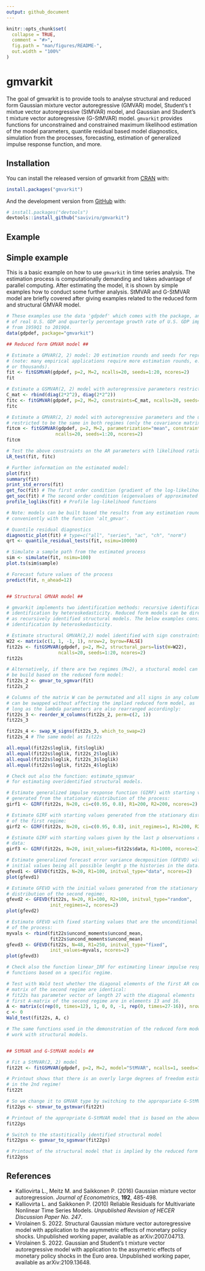 ```yaml
---
output: github_document
---
```


<!-- README.md is generated from README.Rmd. Please edit that file -->

```r
knitr::opts_chunk$set(
  collapse = TRUE,
  comment = "#>",
  fig.path = "man/figures/README-",
  out.width = "100%"
)
```
# gmvarkit

<!-- badges: start -->
<!-- badges: end -->

The goal of gmvarkit is to provide tools to analyse structural and reduced form Gaussian mixture vector autoregressive (GMVAR) model, Student's t mixtue vector autoregressive (StMVAR) model, and Gaussian and Student's t mixture vector autoregressive (G-StMVAR) model. `gmvarkit` provides functions for unconstrained and constrained maximum likelihood estimation of the model parameters, quantile residual based model diagnostics, simulation from the processes, forecasting, estimation of generalized impulse response function, and more.

## Installation

You can install the released version of gmvarkit from [CRAN](https://CRAN.R-project.org) with:

``` r
install.packages("gmvarkit")
```

And the development version from [GitHub](https://github.com/) with:

``` r
# install.packages("devtools")
devtools::install_github("saviviro/gmvarkit")
```
## Example

Simple example
--------------

This is a basic example on how to use `gmvarkit` in time series analysis. The estimation process is computationally demanding and takes advantage of parallel computing. After estimating the model, it is shown by simple examples how to conduct some further analysis. StMVAR and G-StMVAR model are briefly covered after giving examples related to the reduced form and structural GMVAR model.

``` r
# These examples use the data 'gdpdef' which comes with the package, and contains the quarterly percentage growth rate
# of real U.S. GDP and quarterly percentage growth rate of U.S. GDP implicit price deflator, covering the period 
# from 1959Q1 to 2019Q4.
data(gdpdef, package="gmvarkit")

## Reduced form GMVAR model ##

# Estimate a GMVAR(2, 2) model: 20 estimation rounds and seeds for reproducible results
# (note: many empirical applications require more estimation rounds, e.g., hundreds
# or thousands).
fit <- fitGSMVAR(gdpdef, p=2, M=2, ncalls=20, seeds=1:20, ncores=2)
fit

# Estimate a GSMVAR(2, 2) model with autoregressive parameters restricted to be the same for all regimes
C_mat <- rbind(diag(2*2^2), diag(2*2^2))
fitc <- fitGMVAR(gdpdef, p=2, M=2, constraints=C_mat, ncalls=20, seeds=1:20, ncores=2)
fitc

# Estimate a GMVAR(2, 2) model with autoregressive parameters and the unconditional means
# restricted to be the same in both regimes (only the covariance matrix varies)
fitcm <- fitGSMVAR(gdpdef, p=2, M=2, parametrization="mean", constraints=C_mat, same_means=list(1:2),
                  ncalls=20, seeds=1:20, ncores=2)
fitcm 

# Test the above constraints on the AR parameters with likelihood ratio test:
LR_test(fit, fitc)

# Further information on the estimated model:
plot(fit)
summary(fit)
print_std_errors(fit)
get_foc(fit) # The first order condition (gradient of the log-likelihood function)
get_soc(fit) # The second order condition (eigenvalues of approximated Hessian)
profile_logliks(fit) # Profile log-likelihood functions

# Note: models can be built based the results from any estimation round 
# conveniently with the function 'alt_gmvar'.

# Quantile residual diagnostics
diagnostic_plot(fit) # type=c("all", "series", "ac", "ch", "norm")
qrt <- quantile_residual_tests(fit, nsimu=10000)

# Simulate a sample path from the estimated process
sim <- simulate(fit, nsimu=100)
plot.ts(sim$sample)

# Forecast future values of the process
predict(fit, n_ahead=12)


## Structural GMVAR model ##

# gmvarkit implements two identification methods: recursive identification and
# identification by heteroskedasticity. Reduced form models can be directly used
# as recursively identified structural models. The below examples consider
# identification by heteroskedasticity. 

# Estimate structural GMVAR(2,2) model identified with sign constraints:
W22 <- matrix(c(1, 1, -1, 1), nrow=2, byrow=FALSE)
fit22s <- fitGSMVAR(gdpdef, p=2, M=2, structural_pars=list(W=W22),
                   ncalls=20, seeds=1:20, ncores=2)
fit22s

# Alternatively, if there are two regimes (M=2), a stuctural model can 
# be build based on the reduced form model:
fit22s_2 <- gmvar_to_sgmvar(fit)
fit22s_2

# Columns of the matrix W can be permutated and all signs in any column
# can be swapped without affecting the implied reduced form model, as 
# long as the lambda parameters are also rearranged accordingly: 
fit22s_3 <- reorder_W_columns(fit22s_2, perm=c(2, 1))
fit22s_3

fit22s_4 <- swap_W_signs(fit22s_3, which_to_swap=2)
fit22s_4 # The same model as fit22s

all.equal(fit22s$loglik, fit$loglik)
all.equal(fit22s$loglik, fit22s_2$loglik)
all.equal(fit22s$loglik, fit22s_3$loglik)
all.equal(fit22s$loglik, fit22s_4$loglik)

# Check out also the function: estimate_sgsmvar
# for estimating overidentified structural models.

# Estimate generalized impulse response function (GIRF) with starting values
# generated from the stationary distribution of the process:
girf1 <- GIRF(fit22s, N=20, ci=c(0.95, 0.8), R1=200, R2=200, ncores=2)

# Estimate GIRF with starting values generated from the stationary distribution
# of the first regime:
girf2 <- GIRF(fit22s, N=20, ci=c(0.95, 0.8), init_regimes=1, R1=200, R2=200, ncores=2)

# Estimate GIRF with starting values given by the last p observations of the
# data:
girf3 <- GIRF(fit22s, N=20, init_values=fit22s$data, R1=1000, ncores=2)

# Estimate generalized forecast error variance decmposition (GFEVD) with the
# initial values being all possible lenght p the histories in the data:
gfevd1 <- GFEVD(fit22s, N=20, R1=100, initval_type="data", ncores=2)
plot(gfevd1)

# Estimate GFEVD with the initial values generated from the stationary
# distribution of the second regime:
gfevd2 <- GFEVD(fit22s, N=20, R1=100, R2=100, initval_type="random",
                init_regimes=2, ncores=2)
plot(gfevd2)

# Estimate GFEVD with fixed starting values that are the unconditional mean
# of the process: 
myvals <- rbind(fit22s$uncond_moments$uncond_mean,
                fit22s$uncond_moments$uncond_mean)
gfevd3 <- GFEVD(fit22s, N=48, R1=250, initval_type="fixed",
                init_values=myvals, ncores=2)
plot(gfevd3)

# Check also the function linear_IRF for estimating linear impulse response 
# functions based on a specific regime.

# Test with Wald test whether the diagonal elements of the first AR coefficient
# matrix of the second regime are identical:
# fit22s has parameter vector of length 27 with the diagonal elements  of the
# first A-matrix of the second regime are in elements 13 and 16.
A <- matrix(c(rep(0, times=12), 1, 0, 0, -1, rep(0, times=27-16)), nrow=1, ncol=27)
c <- 0
Wald_test(fit22s, A, c)

# The same functions used in the demonstration of the reduced form model also
# work with structural models.


## StMVAR and G-StMVAR models ##

# Fit a StMVAR(2, 2) model
fit22t <- fitGSMVAR(gdpdef, p=2, M=2, model="StMVAR", ncalls=1, seeds=1)

# Printout shows that there is an overly large degrees of freedom estimate
# in the 2nd regime!
fit22t

# So we change it to GMVAR type by switching to the appropariate G-StMVAR model
fit22gs <- stmvar_to_gstmvar(fit22t) 

# Printout of the appropriate G-StMVAR model that is based on the above StMVAR model.
fit22gs 

# Switch to the stastitically identified structural model
fit22gss <- gsmvar_to_sgsmvar(fit22gs)

# Printout of the structural model that is implied by the reduced form model
fit22gss
```

References
----------

-   Kalliovirta L., Meitz M. and Saikkonen P. (2016) Gaussian mixture vector autoregression. *Journal of Econometrics*, **192**, 485-498.
-   Kalliovirta L. and Saikkonen P. (2010) Reliable Residuals for Multivariate Nonlinear Time Series Models. *Unpublished Revision of HECER Discussion Paper No. 247*.
- Virolainen S. 2022. Structural Gaussian mixture vector autoregressive model with application to the asymmetric effects of monetary policy shocks. Unpublished working paper, available as arXiv:2007.04713.
- Virolainen S. 2022. Gaussian and Student's t mixture vector autoregressive model with application to the assymetric effects of monetary policy shocks in the Euro area. Unpublished working paper, available as arXiv:2109.13648.
